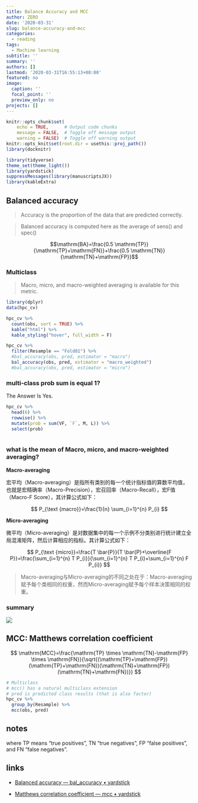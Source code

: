 ```yaml
---
title: Balance Accuracy and MCC
author: ZERO
date: '2020-03-31'
slug: balance-accuracy-and-mcc
categories:
  - reading
tags:
  - Machine learning
subtitle: ''
summary: ''
authors: []
lastmod: '2020-03-31T16:55:13+08:00'
featured: no
image:
  caption: ''
  focal_point: ''
  preview_only: no
projects: []
---
```



```r
knitr::opts_chunk$set(
    echo = TRUE,      # Output code chunks
    message = FALSE,  # Toggle off message output 
    warning = FALSE)  # Toggle off warning output
knitr::opts_knit$set(root.dir = usethis::proj_path())
library(docknitr)

library(tidyverse)
theme_set(theme_light())
library(yardstick)
suppressMessages(library(manuscriptsJX))
library(kableExtra)
```

## Balanced accuracy

> Accuracy is the proportion of the data that are predicted correctly.

> Balanced accuracy is computed here as the average of sens() and spec()


$$\mathrm{BA}=\frac{0.5 \mathrm{TP}}{\mathrm{TP}+\mathrm{FN}}+\frac{0.5 \mathrm{TN}}{\mathrm{TN}+\mathrm{FP}}$$


### Multiclass

> Macro, micro, and macro-weighted averaging is available for this metric.

```r
library(dplyr)
data(hpc_cv)

hpc_cv %>%
  count(obs, sort = TRUE) %>%
  kable("html") %>%
  kable_styling("hover", full_width = F)

```


```r
hpc_cv %>%
  filter(Resample == "Fold01") %>%
  #bal_accuracy(obs, pred, estimator = "macro")
  bal_accuracy(obs, pred, estimator = "macro_weighted") 
  #bal_accuracy(obs, pred, estimator = "micro")

```

### multi-class prob sum is equal 1? 

The Answer Is Yes.


```r
hpc_cv %>% 
  head(6) %>% 
  rowwise() %>% 
  mutate(prob = sum(VF, `F`, M, L)) %>% 
  select(prob)
  
```

### what is the mean of Macro, micro, and macro-weighted averaging?


**Macro-averaging**

宏平均（Macro-averaging）是指所有类别的每一个统计指标值的算数平均值，也就是宏精确率（Macro-Precision），宏召回率（Macro-Recall），宏F值（Macro-F Score），其计算公式如下：

$$
P_{\text {macro}}=\frac{1}{n} \sum_{i=1}^{n} P_{i}
$$


**Micro-averaging**

微平均（Micro-averaging）是对数据集中的每一个示例不分类别进行统计建立全局混淆矩阵，然后计算相应的指标。其计算公式如下：

$$
P_{\text {micro}}=\frac{T \bar{P}}{T \bar{P}+\overline{F P}}=\frac{\sum_{i=1}^{n} T P_{i}}{\sum_{i=1}^{n} T P_{i}+\sum_{i=1}^{n} F P_{i}}
$$


> Macro-averaging与Micro-averaging的不同之处在于：Macro-averaging赋予每个类相同的权重，然而Micro-averaging赋予每个样本决策相同的权重。


### summary

![](https://i.loli.net/2020/03/31/ymsZY5W4XuDPA8H.png)

## MCC: Matthews correlation coefficient

$$
\mathrm{MCC}=\frac{\mathrm{TP} \times \mathrm{TN}-\mathrm{FP} \times \mathrm{FN}}{\sqrt{(\mathrm{TP}+\mathrm{FP})(\mathrm{TP}+\mathrm{FN})(\mathrm{TN}+\mathrm{FP})(\mathrm{TN}+\mathrm{FN})}}
$$

```r
# Multiclass
# mcc() has a natural multiclass extension
# pred is predicted class results (that is also factor)
hpc_cv %>%
  group_by(Resample) %>%
  mcc(obs, pred)

```
## notes

where TP means “true positives”, TN “true negatives”, FP “false positives”, and FN “false negatives”.

## links

+ [Balanced accuracy — bal_accuracy • yardstick](https://tidymodels.github.io/yardstick/reference/bal_accuracy.html)

+ [Matthews correlation coefficient — mcc • yardstick](https://tidymodels.github.io/yardstick/reference/mcc.html)